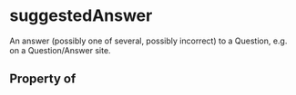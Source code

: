   

# suggestedAnswer

An answer (possibly one of several, possibly incorrect) to a Question, e.g. on a Question/Answer site.

## Property of



